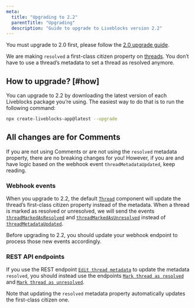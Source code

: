 ```yaml
---
meta:
  title: "Upgrading to 2.2"
  parentTitle: "Upgrading"
  description: "Guide to upgrade to Liveblocks version 2.2"
---
```


<Banner title="Upgrade to 2.0 required">

You must upgrade to 2.0 first, please follow the
[2.0 upgrade guide](/docs/platform/upgrading/2.0).

</Banner>

We are making `resolved` a first-class citizen property on
[threads](/docs/ready-made-features/comments/concepts#Threads). You don’t have
to use a thread’s metadata to set a thread as resolved anymore.

## How to upgrade? [#how]

You can upgrade to 2.2 by downloading the latest version of each Liveblocks
package you’re using. The easiest way to do that is to run the following
command:

```bash
npx create-liveblocks-app@latest --upgrade
```

## All changes are for Comments

If you are not using Comments or are not using the `resolved` metadata property,
there are no breaking changes for you! However, if you are and have logic based
on the webhook event `threadMetadataUpdated`, keep reading.

### Webhook events

When you upgrade to 2.2, the default
[`Thread`](/docs/api-reference/liveblocks-react-ui#Thread) component will update
the thread’s first-class citizen property instead of the metadata. When a thread
is marked as resolved or unresolved, we will send the events
[`threadMarkedAsResolved`](/docs/platform/webhooks#ThreadMarkedAsResolvedEvent)
and
[`threadMarkedAsUnresolved`](/docs/platform/webhooks#ThreadMarkedAsUnresolvedEvent)
instead of
[`threadMetadataUpdated`](/docs/platform/webhooks#ThreadMarkedAsUnresolvedEvent).

Before upgrading to 2.2, you should update your webhook endpoint to process
those new events accordingly.

### REST API endpoints

If you use the REST endpoint
[`Edit thread metadata`](/docs/api-reference/rest-api-endpoints#post-rooms-roomId-threads-threadId-metadata)
to update the metadata `resolved`, you should instead use the endpoints
[`Mark thread as resolved`](/docs/api-reference/rest-api-endpoints#post-rooms-roomId-threads-threadId-mark-as-resolved)
and
[`Mark thread as unresolved`](/docs/api-reference/rest-api-endpoints#post-rooms-roomId-threads-threadId-mark-as-unresolved).

Note that updating the `resolved` metadata property automatically updates the
first-class citizen one.
